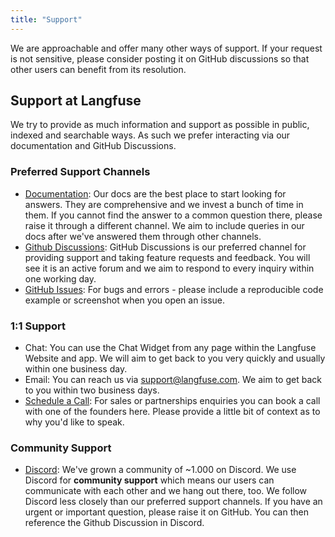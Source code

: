 ```yaml
---
title: "Support"
---
```



<Callout type="info">
We are approachable and offer many other ways of support. If your request is not sensitive, please consider posting it on GitHub discussions so that other users can benefit from its resolution. 
</Callout>

## Support at Langfuse

We try to provide as much information and support as possible in public, indexed and searchable ways. As such we prefer interacting via our documentation and GitHub Discussions.

### Preferred Support Channels

- [Documentation](/docs): Our docs are the best place to start looking for answers. They are comprehensive and we invest a bunch of time in them. If you cannot find the answer to a common question there, please raise it through a different channel. We aim to include queries in our docs after we've answered them through other channels.
- [Github Discussions](https://github.com/orgs/langfuse/discussions): GitHub Discussions is our preferred channel for providing support and taking feature requests and feedback. You will see it is an active forum and we aim to respond to every inquiry within one working day.
- [GitHub Issues](https://github.com/langfuse/langfuse/issues): For bugs and errors - please include a reproducible code example or screenshot when you open an issue.
 

### 1:1 Support

- Chat: You can use the Chat Widget from any page within the Langfuse Website and app. We will aim to get back to you very quickly and usually within one business day.
- Email: You can reach us via support@langfuse.com. We aim to get back to you within two business days.
- [Schedule a Call](/demo): For sales or partnerships enquiries you can book a call with one of the founders here. Please provide a little bit of context as to why you'd like to speak.

### Community Support

- [Discord](/discord): We've grown a community of ~1.000 on Discord. We use Discord for **community support** which means our users can communicate with each other and we hang out there, too. We follow Discord less closely than our preferred support channels. If you have an urgent or important question, please raise it on GitHub. You can then reference the Github Discussion in Discord.